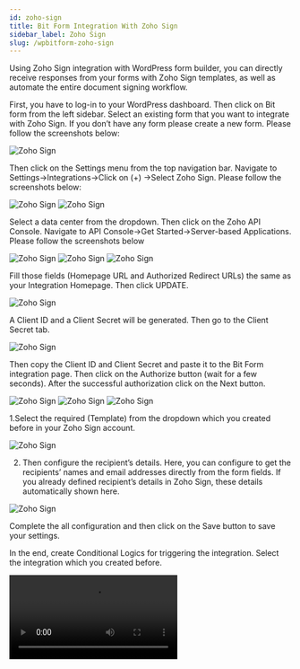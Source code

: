 ```yaml
---
id: zoho-sign
title: Bit Form Integration With Zoho Sign 
sidebar_label: Zoho Sign
slug: /wpbitform-zoho-sign
---
```


Using Zoho Sign integration with WordPress form builder,  you can directly receive  responses from your forms with Zoho Sign templates, as well as automate the entire document signing workflow.

First, you have to log-in to your WordPress dashboard. Then click on Bit form from the left sidebar. Select an existing form that you want to integrate with Zoho Sign. If you don’t have any form please create a new form. Please follow the screenshots below:

<Image src="Zoho Sign/1.create_form" alt="Zoho Sign" w="1020" h="400" />

Then click on the Settings menu from the top navigation bar. Navigate to Settings->Integrations->Click on (+) ->Select Zoho Sign. Please follow the screenshots below:

<Image src="Zoho Sign/2.Homepage" alt="Zoho Sign" w="1020" h="400" />

<Image src="Zoho Sign/3.Bitform-to-zoho-sign-integration-select" alt="Zoho Sign" w="1020" h="400" />

Select a data center from the dropdown. Then click on the Zoho API Console. Navigate to API Console->Get Started->Server-based Applications. Please follow the screenshots below

<Image src="Zoho Sign/4.Api-console" alt="Zoho Sign" w="1020" h="400" />

<Image src="Zoho Sign/5.GetStarted" alt="Zoho Sign" w="1020" h="400" />

<Image src="Zoho Sign/6.api-console-server-based" alt="Zoho Sign" w="1020" h="400" />

Fill those fields (Homepage URL and Authorized Redirect URLs) the same as your Integration Homepage. Then click UPDATE.

<Image src="Zoho Sign/7.Client-details" alt="Zoho Sign" w="1020" h="400" />

A Client ID and a Client Secret will be generated. Then go to the Client Secret tab.

<Image src="Zoho Sign/8.Client-secret" alt="Zoho Sign" w="1020" h="400" />

Then copy the Client ID and Client Secret and paste it to the Bit Form integration page. Then click on the Authorize button (wait for a few seconds). After the successful authorization click on the Next button.

<Image src="Zoho Sign/9.Integration-homepage" alt="Zoho Sign" w="1020" h="400" />

<Image src="Zoho Sign/10.Authorizations" alt="Zoho Sign" w="1020" h="400" />

<Image src="Zoho Sign/11.Bit-Form-to-Zoho-Project-integration-authorization" alt="Zoho Sign" w="1020" h="400" />

1.Select the required (Template) from the dropdown which you created before in your Zoho Sign account.

<Image src="Zoho Sign/12.Select_Template" alt="Zoho Sign" w="1020" h="400" />

2. Then configure the recipient’s details. Here, you can configure to get the recipients’ names and email addresses directly from the form fields. If you already defined recipient’s details in Zoho Sign, these details automatically shown here.

<Image src="Zoho Sign/13.recepient_details-1024x496" alt="Zoho Sign" w="1020" h="400" />

Complete the all configuration and then click on the Save button to save your settings.

In the end, create  Conditional Logics for triggering the integration. Select the integration which you created before.

<Video src="14.Select_integration" alt="Zoho Desk" w="1020" h="400" />

**Watch the full video here!**

<Video youtube src="3ClKsZ9CBYM" />